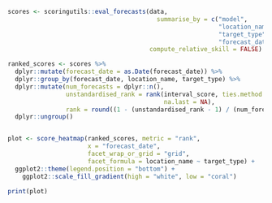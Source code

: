 
    
    
```r
scores <- scoringutils::eval_forecasts(data,
                                         summarise_by = c("model", 
                                                          "location_name", 
                                                          "target_type",
                                                          "forecast_date"), 
                                       compute_relative_skill = FALSE)

ranked_scores <- scores %>%
  dplyr::mutate(forecast_date = as.Date(forecast_date)) %>%
  dplyr::group_by(forecast_date, location_name, target_type) %>%
  dplyr::mutate(num_forecasts = dplyr::n(), 
                unstandardised_rank = rank(interval_score, ties.method = "average",
                                           na.last = NA), 
                rank = round((1 - (unstandardised_rank - 1) / (num_forecasts - 1)) * 100)) %>%
  dplyr::ungroup()


plot <- score_heatmap(ranked_scores, metric = "rank", 
                      x = "forecast_date",
                      facet_wrap_or_grid = "grid",
                      facet_formula = location_name ~ target_type) + 
  ggplot2::theme(legend.position = "bottom") +
    ggplot2::scale_fill_gradient(high = "white", low = "coral")

print(plot)

```